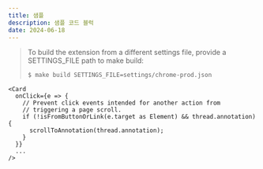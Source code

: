 ```yaml
---
title: 샘플
description: 샘플 코드 블럭
date: 2024-06-18
---
```


> To build the extension from a different settings file, provide a SETTINGS_FILE path to make build:
>
> ```sh title="제목이 있어요" /make/1
> $ make build SETTINGS_FILE=settings/chrome-prod.json
> ```

```tsx title="abc" showLineNumbers {1-2,4,6}
<Card
  onClick={e => {
    // Prevent click events intended for another action from
    // triggering a page scroll.
    if (!isFromButtonOrLink(e.target as Element) && thread.annotation) {
      scrollToAnnotation(thread.annotation);
    }
  }}
  ...
/>
```
